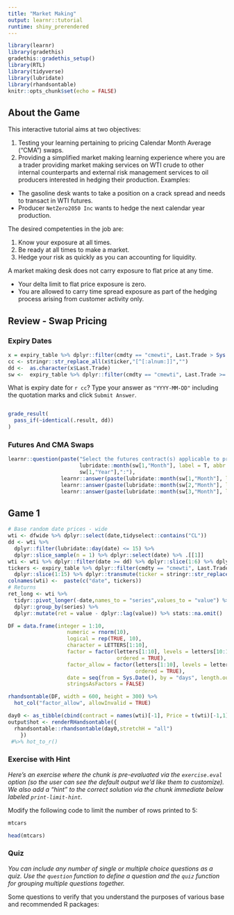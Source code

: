 ```yaml
---
title: "Market Making"
output: learnr::tutorial
runtime: shiny_prerendered
---
```


```r
library(learnr)
library(gradethis)
gradethis::gradethis_setup()
library(RTL)
library(tidyverse)
library(lubridate)
library(rhandsontable)
knitr::opts_chunk$set(echo = FALSE)
```

## About the Game

This interactive tutorial aims at two objectives:

1. Testing your learning pertaining to pricing Calendar Month Average ("CMA") swaps.
2. Providing a simplified market making learning experience where you are a trader providing market making services on WTI crude to other internal counterparts and external risk management services to oil producers interested in hedging their production. Examples:

  + The gasoline desk wants to take a position on a crack spread and needs to transact in WTI futures.
  + Producer `NetZero2050 Inc` wants to hedge the next calendar year production.

The desired competenties in the job are:

1. Know your exposure at all times. 
2. Be ready at all times to make a market.
3. Hedge your risk as quickly as you can accounting for liquidity. 

A market making desk does not carry exposure to flat price at any time. 

+ Your delta limit to flat price exposure is zero.
+ You are allowed to carry time spread exposure as part of the hedging process arising from customer activity only.

## Review - Swap Pricing

### Expiry Dates

```r
x = expiry_table %>% dplyr::filter(cmdty == "cmewti", Last.Trade > Sys.Date()) %>% dplyr::slice(1:20) %>% dplyr::sample_n(1) %>% dplyr::select(ticker, Last.Trade)
cc <- stringr::str_replace_all(x$ticker,"[^[:alnum:]]","")
dd <-  as.character(x$Last.Trade)
sw <-  expiry_table %>% dplyr::filter(cmdty == "cmewti", Last.Trade >= dd) %>% slice(1:3)
```

What is expiry date for `r cc`? Type your answer as `"YYYY-MM-DD"` including the quotation marks and click `Submit Answer`.

```r

```
 
```r
grade_result(
  pass_if(~identical(.result, dd))
)
```

### Futures And CMA Swaps

```r
learnr::question(paste("Select the futures contract(s) applicable to pricing a WTI CMA for",
                       lubridate::month(sw[1,"Month"], label = T, abbr = F) %>% as.character(),
                       sw[1,"Year"],":"),
                 learnr::answer(paste(lubridate::month(sw[1,"Month"], label = T, abbr = F) %>% as.character(),sw[1,"Year"])),
                 learnr::answer(paste(lubridate::month(sw[2,"Month"], label = T, abbr = F) %>% as.character(),sw[2,"Year"]), correct = TRUE),
                 learnr::answer(paste(lubridate::month(sw[3,"Month"], label = T, abbr = F) %>% as.character(),sw[3,"Year"]), correct = TRUE))
```

## Game 1

```r
# Base random date prices - wide
wti <- dfwide %>% dplyr::select(date,tidyselect::contains("CL"))
dd <- wti %>% 
  dplyr::filter(lubridate::day(date) <= 15) %>% 
  dplyr::slice_sample(n = 1) %>% dplyr::select(date) %>% .[[1]]
wti <- wti %>% dplyr::filter(date >= dd) %>% dplyr::slice(1:6) %>% dplyr::select(colnames(wti)[1:15])
tickers <- expiry_table %>% dplyr::filter(cmdty == "cmewti", Last.Trade > dd) %>% 
  dplyr::slice(1:15) %>% dplyr::transmute(ticker = stringr::str_replace_all(ticker,"[^[:alnum:]]","")) %>% .[[1]]
colnames(wti) <-  paste(c("date", tickers))
# Returns
ret_long <- wti %>% 
  tidyr::pivot_longer(-date,names_to = "series",values_to = "value") %>% 
  dplyr::group_by(series) %>% 
  dplyr::mutate(ret = value - dplyr::lag(value)) %>% stats::na.omit()
```

```r
DF = data.frame(integer = 1:10,
                   numeric = rnorm(10),
                   logical = rep(TRUE, 10), 
                   character = LETTERS[1:10],
                   factor = factor(letters[1:10], levels = letters[10:1], 
                                   ordered = TRUE),
                   factor_allow = factor(letters[1:10], levels = letters[10:1], 
                                         ordered = TRUE),
                   date = seq(from = Sys.Date(), by = "days", length.out = 10),
                   stringsAsFactors = FALSE)

rhandsontable(DF, width = 600, height = 300) %>%
  hot_col("factor_allow", allowInvalid = TRUE)
```

```r
day0 <- as_tibble(cbind(contract = names(wti)[-1], Price = t(wti)[-1,1]),ExpoSwap = 0.001,ExpoHegde = 0)
output$hot <- renderRHandsontable({
  rhandsontable::rhandsontable(day0,stretchH = "all")
    })
 #%>% hot_to_r()
```



### Exercise with Hint

*Here's an exercise where the chunk is pre-evaluated via the `exercise.eval` option (so the user can see the default output we'd like them to customize). We also add a "hint" to the correct solution via the chunk immediate below labeled `print-limit-hint`.*

Modify the following code to limit the number of rows printed to 5:

```r
mtcars
```

```r
head(mtcars)
```

### Quiz

*You can include any number of single or multiple choice questions as a quiz. Use the `question` function to define a question and the `quiz` function for grouping multiple questions together.*

Some questions to verify that you understand the purposes of various base and recommended R packages:



